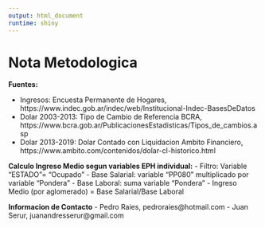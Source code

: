 ---
output: html_document
runtime: shiny
---

# Nota Metodologica

**Fuentes:**

- Ingresos: Encuesta Permanente de Hogares, https://www.indec.gob.ar/indec/web/Institucional-Indec-BasesDeDatos
- Dolar 2003-2013: Tipo de Cambio de Referencia BCRA, https://www.bcra.gob.ar/PublicacionesEstadisticas/Tipos_de_cambios.asp
- Dolar 2013-2019: Dolar Contado con Liquidacion Ambito Financiero, https://www.ambito.com/contenidos/dolar-cl-historico.html

**Calculo Ingreso Medio segun variables EPH individual:**
- Filtro: Variable "ESTADO"= "Ocupado"
- Base Salarial: variable "PP080" multiplicado por variable "Pondera"
- Base Laboral: suma variable "Pondera"
- Ingreso Medio (por aglomerado) = Base Salarial/Base Laboral

**Informacion de Contacto**
- Pedro Raies, pedroraies@hotmail.com
- Juan Serur, juanandresserur@gmail.com
